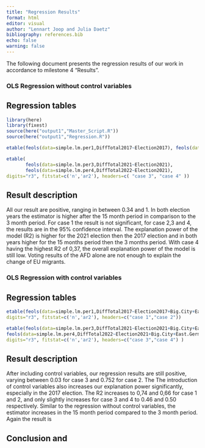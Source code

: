 ```yaml
---
title: "Regression Results"
format: html
editor: visual
author: "Lennart Joop and Julia Daetz"
bibliography: references.bib
echo: false
warning: false
---
```


The following document presents the regression results of our work in accordance to milestone 4 "Results".

### OLS Regression without control variables

## Regression tables

```r
library(here)
library(fixest)
source(here("output1","Master_Script.R"))
source(here("output1","Regression.R"))
```

```r
etable(feols(data=simple.lm.per1,DiffTotal2017~Election2017), feols(data=simple.lm.per2,DiffTotal2018~Election2017),digits="r3", fitstat=c('n','ar2'), headers=c("case 1","case 2"))

etable(
       feols(data=simple.lm.per3,DiffTotal2021~Election2021),
       feols(data=simple.lm.per4,DiffTotal2022~Election2021),
digits="r3", fitstat=c('n','ar2'), headers=c( "case 3", "case 4" ))
```

## Result description

All our result are positive, ranging in between 0.34 and 1. In both election years the estimator is higher after the 15 month period in comparison to the 3 month period. For case 1 the result is not significant, for case 2,3 and 4, the results are in the 95% confidence interval. The explanation power of the model (R2) is higher for the 2021 election then the 2017 election and in both years higher for the 15 months period then the 3 months period. With case 4 having the highest R2 of 0,37, the overall explanation power of the model is still low. Voting results of the AFD alone are not enough to explain the change of EU migrants.


### OLS Regression with control variables

## Regression tables

```r
etable(feols(data=simple.lm.per1,DiffTotal2017~Election2017+Big.City+East.Germany+Total2016+Unemployment2017+PurchasePower2017+KH2017), feols(data=simple.lm.per2,DiffTotal2018~Election2017+Big.City+East.Germany+Total2016+Unemployment2018+PurchasePower2018+KH2018), 
digits="r3", fitstat=c('n','ar2'), headers=c("case 1","case 2"))

etable(feols(data=simple.lm.per3,DiffTotal2021~Election2021+Big.City+East.Germany+Total2020+Unemployment2021+PurchasePower2021+KH2021),
feols(data=simple.lm.per4,DiffTotal2022~Election2021+Big.City+East.Germany+Total2020+Unemployment2021+PurchasePower2021+KH2021),
digits="r3", fitstat=c('n','ar2'), headers=c("case 3","case 4") )
```

## Result description

After including control variables, our regression results are still positive, varying between 0.03 for case 3 and 0.752 for case 2. The  The introduction of control variables also increases our explanation power significantly, especially in the 2017 election. The R2 increases to 0,74 and 0,66 for case 1 and 2, and only slightly increases for case 3 and 4 to 0.46 and 0.50 respectively. Similar to the regression without control variables, the estimator increases in the 15 month period compared to the 3 month period. Again the result is 



## Conclusion and 



